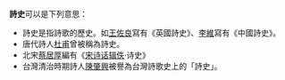 '''詩史'''可以是下列意思：
*詩史是指詩歌的歷史。如[[王佐良|王佐良]]寫有《英國詩史》、[[李維|李維]]寫有《中國詩史》。
*唐代詩人[[杜甫|杜甫]]曾被稱為詩史。
*北宋[[蔡居厚|蔡居厚]]編有《[[宋诗话辑佚|宋诗话辑佚]]·诗史》
*台灣清治時期詩人[[陳肇興|陳肇興]]被譽為台灣詩歌史上的「詩史」。

{{disambig|Cat=二字消歧義}}